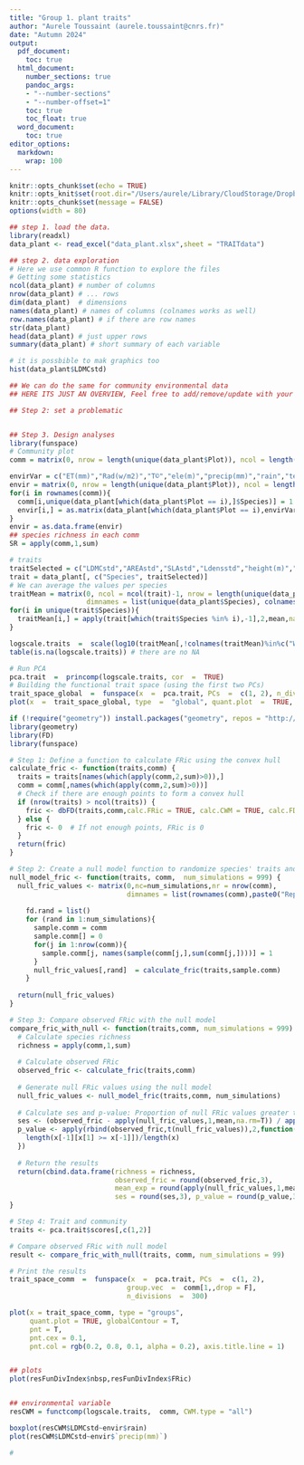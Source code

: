 ```yaml
---
title: "Group 1. plant traits"
author: "Aurele Toussaint (aurele.toussaint@cnrs.fr)"
date: "Autumn 2024"
output:
  pdf_document:
    toc: true
  html_document:
    number_sections: true
    pandoc_args:
    - "--number-sections"
    - "--number-offset=1"
    toc: true
    toc_float: true
  word_document:
    toc: true
editor_options: 
  markdown: 
    wrap: 100
---
```


```r
knitr::opts_chunk$set(echo = TRUE)
knitr::opts_knit$set(root.dir="/Users/aurele/Library/CloudStorage/Dropbox/courses/M2TULIP/Master2/Groups/group1")
knitr::opts_chunk$set(message = FALSE)
options(width = 80)
```

```r
## step 1. load the data.
library(readxl)
data_plant <- read_excel("data_plant.xlsx",sheet = "TRAITdata")

## step 2. data exploration
# Here we use common R function to explore the files
# Getting some statistics
ncol(data_plant) # number of columns
nrow(data_plant) # ... rows
dim(data_plant)  # dimensions
names(data_plant) # names of columns (colnames works as well)
row.names(data_plant) # if there are row names
str(data_plant) 
head(data_plant) # just upper rows
summary(data_plant) # short summary of each variable

# it is possbible to mak graphics too
hist(data_plant$LDMCstd)

## We can do the same for community environmental data
## HERE ITS JUST AN OVERVIEW, Feel free to add/remove/update with your favorite functions

## Step 2: set a problematic


## Step 3. Design analyses
library(funspace)
# Community plot
comm = matrix(0, nrow = length(unique(data_plant$Plot)), ncol = length(unique(data_plant$Species)), dimnames = list(unique(data_plant$Plot),unique(data_plant$Species)))

envirVar = c("ET(mm)","Rad(w/m2)","T©","ele(m)","precip(mm)","rain","temp")
envir = matrix(0, nrow = length(unique(data_plant$Plot)), ncol = length(envirVar),dimnames = list(unique(data_plant$Plot),envirVar))
for(i in rownames(comm)){
  comm[i,unique(data_plant[which(data_plant$Plot == i),]$Species)] = 1
  envir[i,] = as.matrix(data_plant[which(data_plant$Plot == i),envirVar][1,])
}
envir = as.data.frame(envir)
## species richness in each comm
SR = apply(comm,1,sum)

# traits
traitSelected = c("LDMCstd","AREAstd","SLAstd","Ldensstd","height(m)","Wdensity","seedmass(g)","%N","%C")
trait = data_plant[, c("Species", traitSelected)]
# We can average the values per species
traitMean = matrix(0, ncol = ncol(trait)-1, nrow = length(unique(data_plant$Species)),
                   dimnames = list(unique(data_plant$Species), colnames(trait)[-1]))
for(i in unique(trait$Species)){
  traitMean[i,] = apply(trait[which(trait$Species %in% i),-1],2,mean,na.rm=T)
}

logscale.traits  =  scale(log10(traitMean[,!colnames(traitMean)%in%c("Wdensity","seedmass(g)")]+1))
table(is.na(logscale.traits)) # there are no NA

# Run PCA
pca.trait  =  princomp(logscale.traits, cor  =  TRUE)
# Building the functional trait space (using the first two PCs)
trait_space_global  =  funspace(x  =  pca.trait, PCs  =  c(1, 2), n_divisions  =  300)
plot(x  =  trait_space_global, type  =  "global", quant.plot  =  TRUE, arrows  =  TRUE, arrows.length  =  0.9)

if (!require("geometry")) install.packages("geometry", repos = "http://cran.us.r-project.org")
library(geometry)
library(FD)
library(funspace)

# Step 1: Define a function to calculate FRic using the convex hull
calculate_fric <- function(traits,comm) {
  traits = traits[names(which(apply(comm,2,sum)>0)),]
  comm = comm[,names(which(apply(comm,2,sum)>0))]
  # Check if there are enough points to form a convex hull
  if (nrow(traits) > ncol(traits)) {
    fric <- dbFD(traits,comm,calc.FRic = TRUE, calc.CWM = TRUE, calc.FDiv = F)$FRic
  } else {
    fric <- 0  # If not enough points, FRic is 0
  }
  return(fric)
}

# Step 2: Create a null model function to randomize species' traits and recalculate FRic
null_model_fric <- function(traits, comm,  num_simulations = 999) {
  null_fric_values <- matrix(0,nc=num_simulations,nr = nrow(comm),
                             dimnames = list(rownames(comm),paste0("Rep.",1:num_simulations)))
  
    fd.rand = list()
    for (rand in 1:num_simulations){
      sample.comm = comm
      sample.comm[] = 0
      for(j in 1:nrow(comm)){
        sample.comm[j, names(sample(comm[j,],sum(comm[j,])))] = 1 
      }
      null_fric_values[,rand]  = calculate_fric(traits,sample.comm)
    }
  
  return(null_fric_values)
}

# Step 3: Compare observed FRic with the null model
compare_fric_with_null <- function(traits,comm, num_simulations = 999) {
  # Calculate species richness
  richness = apply(comm,1,sum)
    
  # Calculate observed FRic
  observed_fric <- calculate_fric(traits,comm)
  
  # Generate null FRic values using the null model
  null_fric_values <- null_model_fric(traits,comm, num_simulations)
  
  # Calculate ses and p-value: Proportion of null FRic values greater than or equal to observed FRic
  ses <- (observed_fric - apply(null_fric_values,1,mean,na.rm=T)) / apply(null_fric_values,1,sd,na.rm=T)
  p_value <- apply(rbind(observed_fric,t(null_fric_values)),2,function(x){
    length(x[-1][x[1] >= x[-1]])/length(x)
  })
  
  # Return the results
  return(cbind.data.frame(richness = richness, 
                          observed_fric = round(observed_fric,3), 
                          mean_exp = round(apply(null_fric_values,1,mean),3), 
                          ses = round(ses,3), p_value = round(p_value,3)))
}

# Step 4: Trait and community
traits <- pca.trait$scores[,c(1,2)]

# Compare observed FRic with null model
result <- compare_fric_with_null(traits, comm, num_simulations = 99)

# Print the results
trait_space_comm  =  funspace(x  =  pca.trait, PCs  =  c(1, 2), 
                             group.vec  =  comm[1,,drop = F], 
                             n_divisions  =  300)

plot(x = trait_space_comm, type = "groups", 
     quant.plot = TRUE, globalContour = T, 
     pnt = T, 
     pnt.cex = 0.1, 
     pnt.col = rgb(0.2, 0.8, 0.1, alpha = 0.2), axis.title.line = 1)


## plots
plot(resFunDivIndex$nbsp,resFunDivIndex$FRic)


## environmental variable
resCWM = functcomp(logscale.traits,  comm, CWM.type = "all")

boxplot(resCWM$LDMCstd~envir$rain)
plot(resCWM$LDMCstd~envir$`precip(mm)`)

#
```